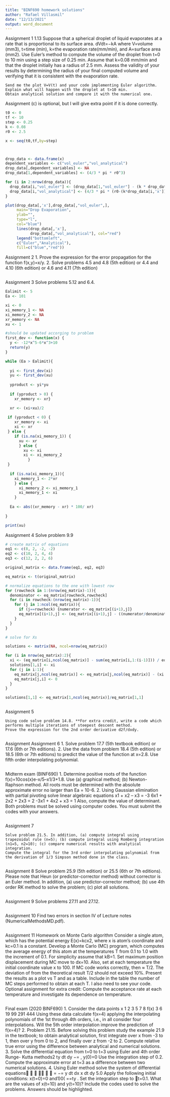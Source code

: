 ```yaml
---
title: "BINF690 homework solutions"
author: "Rafael Villasmil"
date: "12/13/2021"
output: word_document
---
```



Assignment 1
1.13 Suppose that a spherical droplet of liquid evaporates at a rate that is proportional to its surface area. dVdt=−kA where V=volume (mm3), t=time (min), k=the evaporation rate(mm/min), and A=surface area (mm2). Use Euler’s method to compute the volume of the droplet from t=0 to 10 min using a step size of 0.25 min. Assume that k=0.08 mm/min and that the droplet initially has a radius of 2.5 mm. Assess the validity of your results by determining the radius of your final computed volume and verifying that it is consistent with the evaporation rate. 

    Send me the plot V=V(t) and your code implementing Euler algorithm.
    Explain what will happen with the droplet at t>10 min.
    Obtain analytical solution and compare it with the numerical one.

Assignment (c) is optional, but I will give extra point if it is done correctly. 

```r
t0 <- 0
tf <- 10
step <- 0.25
k <- 0.08
r0 <- 2.5

x <- seq(t0,tf,by=step)



drop_data <- data.frame(x)
dependent_variables <- c("vol_euler","vol_analytical")
drop_data[,dependent_variables] <- NA
drop_data[1,dependent_variables] <- (4/3 * pi * r0^3)

for (i in 2:nrow(drop_data)){
  drop_data[i,"vol_euler"] <- (drop_data[1,"vol_euler"] - (k * drop_data[i,'x'] * 4 * pi * r0^2))  
  drop_data[i,"vol_analytical"] <- (4/3 * pi * (r0-(k*drop_data[i,'x']))^3)
}

plot(drop_data[,'x'],drop_data[,"vol_euler",], 
     main="Drop Evaporation", 
     ylab="",
     type="l",
     col="blue")
     lines(drop_data[,'x'],
           drop_data[,"vol_analytical"], col="red")
     legend("bottomleft",
     c("Euler","Analytical"),
     fill=c("blue","red"))

```

Assignment 2
1. Prove the expression for the error propagation for the function f(x,y)=x/y.
2. Solve problems 4.5 and 4.8 (5th edition) or 4.4 and 4.10 (6th edition) or 4.6 and 4.11 (7th edition)

```r

```


Assignment 3
Solve problems 5.12 and 6.4. 

```r
Ealimit <- 5
Ea <- 101

xi <- 0
xi_memory_1 <- NA
xi_memory_2 <- NA
xr_memory <- NA
xu <- 1

#should be updated accorging to problem
first_dev <- function(x) {
  y <- -12*x^5-6*x^3+10
  return(y)
}

while (Ea > Ealimit){
 
  yi <- first_dev(xi)
  yu <- first_dev(xu)
  
  yproduct <- yi*yu
  
  if (yproduct > 0) {
    xr_memory <- xr} 

  xr <- (xi+xu)/2
  
 if (yproduct < 0) {
    xr_memory <- xi
    xi <- xr
 } else {
    if (is.na(xi_memory_1)) {
      xu <- xr
      } else {
        xu <- xi
        xi <- xi_memory_2
          }
 }
  
  if (is.na(xi_memory_1)){
    xi_memory_1 <- 2*xr
    } else {
      xi_memory_2 <- xi_memory_1
      xi_memory_1 <- xi
    }
  
  Ea <- abs((xr_memory - xr) * 100/ xr)
 
}

print(xu)

```

Assignment 4
Solve problem 9.9
```r
# create matrix of equations 
eq1 <- c(8, 2, -2, -2)
eq2 <- c(10, 2, 4, 4)
eq3 <- c(12, 2, 2, 6)

original_matrix <- data.frame(eq1, eq2, eq3)

eq_matrix <- t(original_matrix)

# normalize equations to the one with lowest row
for (rowcheck in 1:(nrow(eq_matrix)-1)){
  denominator <- eq_matrix[rowcheck,rowcheck]
  for (i in rowcheck:(nrow(eq_matrix)-1)){
    for (j in 1:ncol(eq_matrix)){
      if (j==rowcheck) {numerator <- eq_matrix[(i+1),j]}
      eq_matrix[(i+1),j] <- (eq_matrix[(i+1),j] - ((numerator/denominator) * eq_matrix[rowcheck,j]))
    }
  }  
}

# solve for Xs

solutions <- matrix(NA, ncol=nrow(eq_matrix))

for (i in nrow(eq_matrix):2){
  xi <- (eq_matrix[i,ncol(eq_matrix)] - sum(eq_matrix[i,1:(i-1)])) / eq_matrix[i,i]
  solutions[1,i] <- xi
  for (j in i:1){
    eq_matrix[j,ncol(eq_matrix)] <- eq_matrix[j,ncol(eq_matrix)] - (xi *eq_matrix[j,i])
    eq_matrix[j,i] <- 0
  }
}

solutions[1,1] <- eq_matrix[1,ncol(eq_matrix)]/eq_matrix[1,1]



```


Assignment 5

    Using code solve problem 14.8. **For extra credit, write a code which performs multiple iterations of steepest descent method. 
    Prove the expression for the 2nd order derivative d2f/dxdy.


```r

```

Assignment
Assignment 6
1. Solve problem 17.7 (5th textbook edition) or 17.6 (6th or 7th editions).
2. Use the data from problem 18.4 (5th edition) or 18.5 (6th or 7th editions) to predict the value of the function at x=2.8. Use fifth order interpolating polynomial.  


```r

```

Midterm exam (BINF690)
1. Determine positive roots of the function f(x)=10cos(x)e-x/5–x1/3+1.8. Use (a)
graphical method; (b) Newton-Raphson method. All roots must be determined
with the absolute approximate error no larger than Ea = 10-6.
2. Using Gaussian elimination with partial pivoting solve linear algebraic equations
x1 + x2 – x3 = -3
6x1 + 2x2 + 2x3 = 2
-3x1 + 4x2 + x3 = 1
Also, compute the value of determinant.
Both problems must be solved using computer codes. You must submit the codes with
your answers.

```r

```

Assignment 7

    Solve problem 21.5. In addition, (a) compute integral using trapezoidal rule (n=5); (b) compute integral using Romberg integration (n1=5, n2=10); (c) compare numerical results with analytical integration.
    Compute the integral for the 3rd order interpolating polynomial from the derivation of 1/3 Simpson method done in the class. 
```r

```

Assignment 8
Solve problem 25.9 (5th edition) or 25.5 (6th or 7th editions). Please note that Heun (or predictor-corrector method) without corrector is an Euler method. 
In addition, (a) use predictor-corrector method; (b) use 4th order RK method to solve the problem; (c) plot all solutions. 

```r


```

Assignment 9
Solve problems 27.11 and 27.12. 
```r


```

Assignment 10
Find two errors in section IV of Lecture notes (NumericalMethodsMD.pdf). 
```r

```

Assignment 11
Homework on Monte Carlo algorithm
Consider a single atom, which has the potential energy E(x)=kcx2, where x is atom’s
coordinate and kc=0.1 is a constant. Develop a Monte Carlo (MC) program, which
computes the average energy <E> of this atom at the temperatures T from 0.1 to 1.0 with
the increment of 0.1. For simplicity assume that kB=1. Set maximum position
displacement during MC move to dx=10. Also, set at each temperature the initial
coordinate value x to 100.
If MC code works correctly, then <E> ≈ T/2. The deviation of <E> from the theoretical
result T/2 should not exceed 10%. Present the results as a plot <E> vs T and as a table.
Include in the table the number of MC steps performed to obtain <E> at each T. I also
need to see your code.
Optional assignment for extra credit: Compute the acceptance rate at each temperature
and investigate its dependence on temperature.
```r

```

Final exam (2020 BINF690)
1. Consider the data points
x 1 2 3 5 7 8
f(x) 3 6 19 99 291 444
Using these data calculate f(x=4) applying the interpolating polynomials of the 1st
through 4th orders, i.e., in all consider four interpolations. Will the 5th order
interpolation improve the prediction of f(x=4)?
2. Problem 21.15. Before solving this problem study the example 21.9 in the
textbook; to obtain analytical solution, first integrate over x from -3 to 1, then
over y from 0 to 2, and finally over z from -2 to 2. Compute relative true error
using the difference between analytical and numerical solutions.
3. Solve the differential equation from t=0 to t=3 using Euler and 4th order Runge-
Kutta methods2
ty
dt
dy −=
, y(0)=0
Use the integration step of 0.2. Compute the approximate error at t=3 as a
difference between two numerical solutions.
4. Using Euler method solve the system of differential equations





=
−=
y
dt
dx
x
dt
dy 5.0
Apply the following initial conditions: x(t=0)=0 and1)0( ==ty . Set the
integration step to t=0.1. What are the values of x(t=10) and y(t=10)?
Include the codes used to solve the problems. Answers should be highlighted.

```r

```

